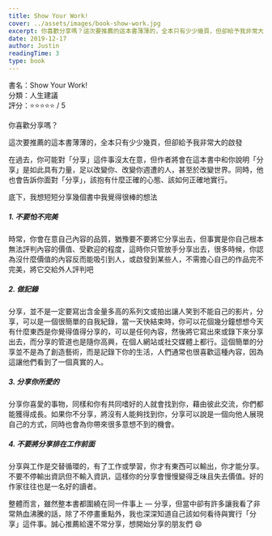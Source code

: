 ```yaml
---
title: Show Your Work!
cover: ../assets/images/book-show-work.jpg
excerpt: 你喜歡分享嗎？這次要推薦的這本書薄薄的，全本只有少少幾頁，但卻給予我非常大的啟發
date: 2019-12-17
author: Justin
readingTime: 3
type: book
---
```


書名：Show Your Work!  
分類：人生建議  
評分：⭐️⭐️⭐️⭐️⭐️ / 5

你喜歡分享嗎？

這次要推薦的這本書薄薄的，全本只有少少幾頁，但卻給予我非常大的啟發

在過去，你可能對「分享」這件事沒太在意，但作者將會在這本書中和你說明「分享」是如此具有力量，足以改變你、改變你週遭的人，甚至於改變世界。同時，他也會告訴你面對「分享」，該抱有什麼正確的心態、該如何正確地實行。

底下，我想短短分享幾個書中我覺得很棒的想法

##### 1. 不要怕不完美

時常，你會在意自己內容的品質，猶豫要不要將它分享出去，但事實是你自己根本無法評判內容的價值、受歡迎的程度，這時你只管放手分享出去，很多時候，你認為沒什麼價值的內容反而能吸引到人，或啟發到某些人，不需擔心自己的作品完不完美，將它交給外人評判吧

##### 2. 做記錄

分享，並不是一定要寫出含金量多高的系列文或拍出讓人笑到不能自己的影片，分享，可以是一個很簡單的自我紀錄，當一天快結束時，你可以花個幾分鐘想想今天有什麼東西是你覺得值得分享的，可以是任何內容，然後將它寫出來或錄下來分享出去，而分享的管道也是隨你高興，在個人網站或社交媒體上都行。這個簡單的分享並不是為了創造藝術，而是記錄下你的生活，人們通常也很喜歡這種內容，因為這讓他們看到了一個真實的人。

##### 3. 分享你所愛的

分享你喜愛的事物，同樣和你有共同嗜好的人就會找到你，藉由彼此交流，你們都能獲得成長。如果你不分享，將沒有人能夠找到你，分享可以說是一個向他人展現自己的方式，同時也會為你帶來很多意想不到的機會。

##### 4. 不要將分享排在工作前面

分享與工作是交替循環的，有了工作或學習，你才有東西可以輸出，你才能分享。不要不停輸出資訊但不輸入資訊，這樣你的分享會慢慢變得乏味且失去價值。好的作家往往也是一名好的讀者。

整體而言，雖然整本書都圍繞在同一件事上 — 分享，但當中卻有許多讓我看了非常熱血沸騰的話，除了不停畫重點外，我也深深知道自己該如何看待與實行「分享」這件事。誠心推薦給還不常分享，想開始分享的朋友們 😄
